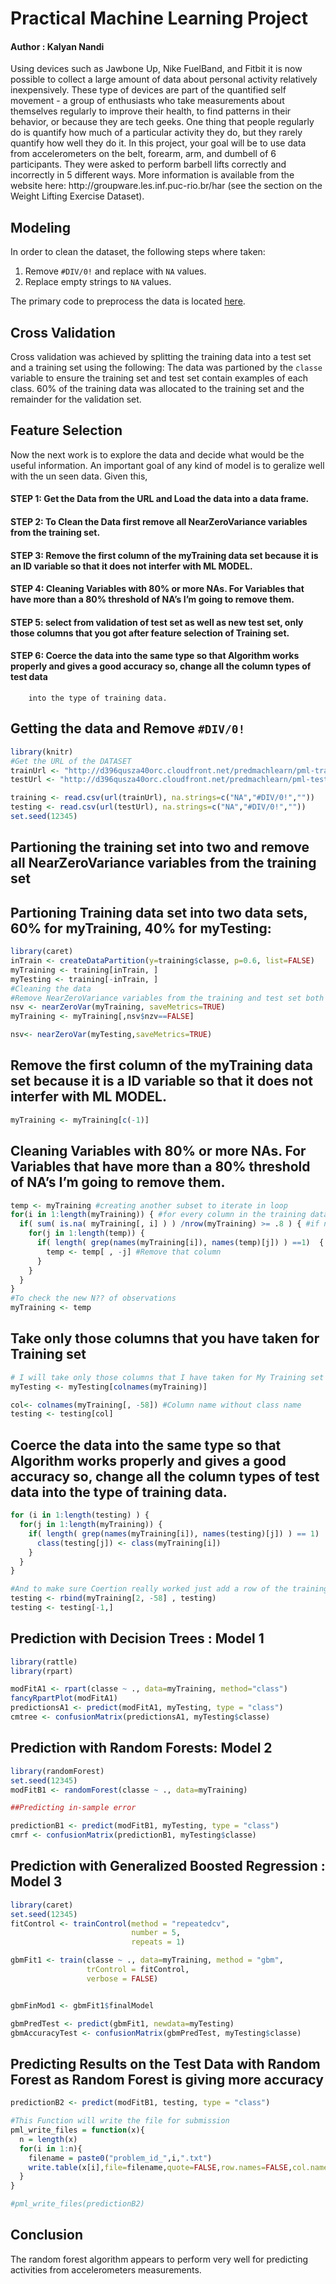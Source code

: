 # Practical Machine Learning Project
#### Author : Kalyan Nandi
Using devices such as Jawbone Up, Nike FuelBand, and Fitbit it is now possible to collect a large amount of data about personal activity relatively inexpensively. These type of devices are part of the quantified self movement - a group of enthusiasts who take measurements about themselves regularly to improve their health, to find patterns in their behavior, or because they are tech geeks. One thing that people regularly do is quantify how much of a particular activity they do, but they rarely quantify how well they do it. In this project, your goal will be to use data from accelerometers on the belt, forearm, arm, and dumbell of 6 participants. They were asked to perform barbell lifts correctly and incorrectly in 5 different ways. More information is available from the website here: http://groupware.les.inf.puc-rio.br/har (see the section on the Weight Lifting Exercise Dataset).

## Modeling

In order to clean the dataset, the following steps where taken:

1.  Remove `#DIV/0!` and replace with `NA` values.
1.  Replace empty strings to `NA` values.

The primary code to preprocess the data is located [here](https://github.com/rimo0007/Practical-Machine-Learning).


## Cross Validation

Cross validation was achieved by splitting the training data into a test set and a training set using the following:
The data was partioned by the `classe` variable to ensure the training set and test set contain examples of each class. 60% of the training data was allocated
to the training set and the remainder for the validation set.

## Feature Selection
Now the next work is to explore the data and decide what would be the useful information. An important goal of any kind of model is to geralize well with the un seen data.  Given this,

#### STEP 1: Get the Data from the URL and Load the data into a data frame.

#### STEP 2: To Clean the Data first remove all NearZeroVariance variables from the training set.

#### STEP 3: Remove the first column of the myTraining data set because it is an  ID variable so that it does not interfer with ML MODEL.

#### STEP 4: Cleaning Variables with 80% or more NAs.  For Variables that have more than a 80% threshold of NA's I'm going to remove them.

#### STEP 5: select from validation of test set as well as new test set, only those columns  that you got after feature selection of  Training set.

#### STEP 6: Coerce the data into the same type so that Algorithm works properly and gives a good accuracy so, change all the column types of test data
        into the type of training data.


## Getting the data and  Remove `#DIV/0!` 

```r
library(knitr)
#Get the URL of the DATASET
trainUrl <- "http://d396qusza40orc.cloudfront.net/predmachlearn/pml-training.csv"
testUrl <- "http://d396qusza40orc.cloudfront.net/predmachlearn/pml-testing.csv"

training <- read.csv(url(trainUrl), na.strings=c("NA","#DIV/0!",""))
testing <- read.csv(url(testUrl), na.strings=c("NA","#DIV/0!",""))
set.seed(12345)

```

## Partioning the training set into two and remove all NearZeroVariance variables from the training set

## Partioning Training data set into two data sets, 60% for myTraining, 40% for myTesting:

```r
library(caret)
inTrain <- createDataPartition(y=training$classe, p=0.6, list=FALSE)
myTraining <- training[inTrain, ]
myTesting <- training[-inTrain, ]
#Cleaning the data 
#Remove NearZeroVariance variables from the training and test set both
nsv <- nearZeroVar(myTraining, saveMetrics=TRUE)
myTraining <- myTraining[,nsv$nzv==FALSE]

nsv<- nearZeroVar(myTesting,saveMetrics=TRUE)

```

## Remove the first column of the myTraining data set because it is a  ID variable so that it does not interfer with ML MODEL.

```r

myTraining <- myTraining[c(-1)]

```

## Cleaning Variables with 80% or more NAs. For Variables that have more than a 80% threshold of NA's I'm going to remove them.

```r

temp <- myTraining #creating another subset to iterate in loop
for(i in 1:length(myTraining)) { #for every column in the training dataset
  if( sum( is.na( myTraining[, i] ) ) /nrow(myTraining) >= .8 ) { #if n?? NAs > 80% of total observations
    for(j in 1:length(temp)) {
      if( length( grep(names(myTraining[i]), names(temp)[j]) ) ==1)  { #if the columns are the same:
        temp <- temp[ , -j] #Remove that column
      }   
    } 
  }
}
#To check the new N?? of observations
myTraining <- temp

```

## Take only those columns that you have taken for  Training set

```r
# I will take only those columns that I have taken for My Training set
myTesting <- myTesting[colnames(myTraining)]

col<- colnames(myTraining[, -58]) #Column name without class name
testing <- testing[col] 
```

## Coerce the data into the same type so that Algorithm works properly and gives a good accuracy so, change all the column types of test  data into the type of training data.

```r
for (i in 1:length(testing) ) {
  for(j in 1:length(myTraining)) {
    if( length( grep(names(myTraining[i]), names(testing)[j]) ) == 1)  {
      class(testing[j]) <- class(myTraining[i])
    }      
  }      
}

#And to make sure Coertion really worked just add a row of the training set to it and then delete it
testing <- rbind(myTraining[2, -58] , testing)
testing <- testing[-1,]

```

## Prediction with Decision Trees : Model 1

```r
library(rattle)
library(rpart)

modFitA1 <- rpart(classe ~ ., data=myTraining, method="class")
fancyRpartPlot(modFitA1)
predictionsA1 <- predict(modFitA1, myTesting, type = "class")
cmtree <- confusionMatrix(predictionsA1, myTesting$classe)
```

## Prediction with Random Forests:  Model 2

```r
library(randomForest)
set.seed(12345)
modFitB1 <- randomForest(classe ~ ., data=myTraining)

##Predicting in-sample error 

predictionB1 <- predict(modFitB1, myTesting, type = "class")
cmrf <- confusionMatrix(predictionB1, myTesting$classe)

```

## Prediction with Generalized Boosted Regression : Model 3

```r
library(caret)
set.seed(12345)
fitControl <- trainControl(method = "repeatedcv",
                           number = 5,
                           repeats = 1)

gbmFit1 <- train(classe ~ ., data=myTraining, method = "gbm",
                 trControl = fitControl,
                 verbose = FALSE)


gbmFinMod1 <- gbmFit1$finalModel

gbmPredTest <- predict(gbmFit1, newdata=myTesting)
gbmAccuracyTest <- confusionMatrix(gbmPredTest, myTesting$classe)

```

## Predicting Results on the Test Data with Random Forest as Random Forest is giving more accuracy

```r

predictionB2 <- predict(modFitB1, testing, type = "class")

#This Function will write the file for submission
pml_write_files = function(x){
  n = length(x)
  for(i in 1:n){
    filename = paste0("problem_id_",i,".txt")
    write.table(x[i],file=filename,quote=FALSE,row.names=FALSE,col.names=FALSE)
  }
}

#pml_write_files(predictionB2)
```

## Conclusion

The random forest algorithm appears to perform very well for predicting activities from accelerometers measurements.
